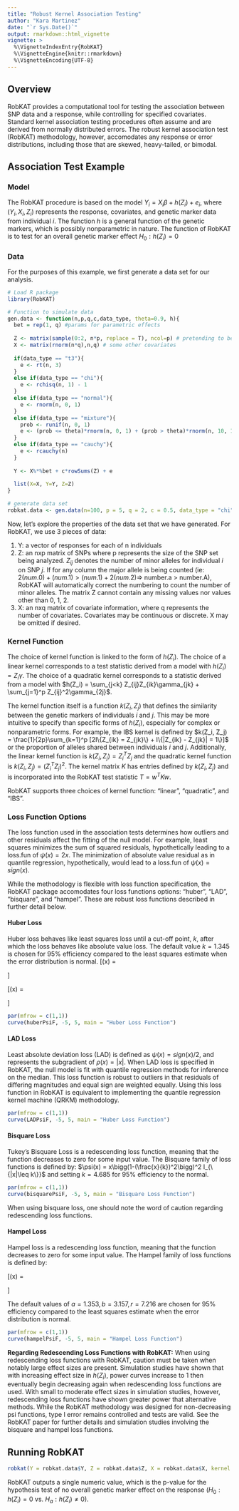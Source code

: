 ```yaml
---
title: "Robust Kernel Association Testing"
author: "Kara Martinez"
date: "`r Sys.Date()`"
output: rmarkdown::html_vignette
vignette: >
  %\VignetteIndexEntry{RobKAT}
  %\VignetteEngine{knitr::rmarkdown}
  %\VignetteEncoding{UTF-8}
---
```


## Overview

RobKAT provides a computational tool for testing the association between SNP data and a response, while controlling for specified covariates. Standard kernel association testing procedures often assume and are derived from normally distributed errors. The robust kernel association test (RobKAT) methodology, however, accomodates any response or error distributions, including those that are skewed, heavy-tailed, or bimodal.


## Association Test Example

### Model
The RobKAT procedure is based on the model $Y_i = X_i \beta + h(Z_i) + e_i$, where $(Y_i, X_i, Z_i)$ represents the response, covariates, and genetic marker data from individual $i$. The function $h$ is a general function of the genetic markers, which is possibly nonparametric in nature. The function of RobKAT is to test for an overall genetic marker effect $H_0: h(Z_i) = 0$


### Data
For the purposes of this example, we first generate a data set for our analysis. 

```r
# Load R package
library(RobKAT)

# Function to simulate data
gen.data <- function(n,p,q,c,data_type, theta=0.9, h){
  bet = rep(1, q) #params for parametric effects
  
  Z <- matrix(sample(0:2, n*p, replace = T), ncol=p) # pretending to be SNP data
  X <- matrix(rnorm(n*q),n,q) # some other covariates
  
  if(data_type == "t3"){
    e <- rt(n, 3)
  }
  else if(data_type == "chi"){
    e <- rchisq(n, 1) - 1 
  }
  else if(data_type == "normal"){
    e <- rnorm(n, 0, 1)
  }
  else if(data_type == "mixture"){
    prob <- runif(n, 0, 1)
    e <- (prob <= theta)*rnorm(n, 0, 1) + (prob > theta)*rnorm(n, 10, 1) - (1-theta)*10
  }
  else if(data_type == "cauchy"){
    e <- rcauchy(n) 
  }
  
  Y <- X%*%bet + c*rowSums(Z) + e 
  
  list(X=X, Y=Y, Z=Z)
}

# generate data set
robkat.data <- gen.data(n=100, p = 5, q = 2, c = 0.5, data_type = "chi", h = h.linear)
```


Now, let's explore the properties of the data set that we have generated. For RobKAT, we use 3 pieces of data:

1. Y: a vector of responses for each of n individuals
1. Z: an nxp matrix of SNPs where p represents the size of the SNP set being analyzed. $Z_{ij}$ denotes the number of minor alleles for individual $i$ on SNP $j$. If for any column the major allele is being counted (ie: ${2(num.0) + (num.1)} > {(num.1) + 2(num.2)} \Rightarrow$ number.a > number.A), RobKAT will automatically correct the numbering to count the number of minor alleles. The matrix Z cannot contain any missing values nor values other than 0, 1, 2.
1. X: an nxq matrix of covariate information, where q represents the number of covariates. Covariates may be continuous or discrete. X may be omitted if desired. 

### Kernel Function
The choice of kernel function is linked to the form of $h(Z_i)$. The choice of a linear kernel corresponds to a test statistic derived from a model with $h(Z_i) = Z_i \gamma$. The choice of a quadratic kernel corresponds to a statistic derived from a model with $h(Z_i) = \sum_{j<k} Z_{ij}Z_{ik}\gamma_{jk} + \sum_{j=1}^p Z_{ij}^2\gamma_{2j}$. 


The kernel function itself is a function $k(Z_i, Z_j)$ that defines the similarity between the genetic markers of individuals $i$ and $j$. This may be more intuitive to specify than specific forms of $h(Z_i)$, especially for complex or nonparametric forms. For example, the IBS kernel is defined by $k(Z_i, Z_j) = \frac{1}{2p}\sum_{k=1}^p [2I\{Z_{ik} = Z_{jk}\} + I\{|Z_{ik} - Z_{jk}| = 1\}]$ or the proportion of alleles shared between individuals $i$ and $j$. Additionally, the linear kernel function is $k(Z_i, Z_j) = Z_i^T Z_j$ and the quadratic kernel function is $k(Z_i, Z_j) = (Z_i^T Z_j)^2$. The kernel matrix $K$ has entries defined by $k(Z_i, Z_j)$ and is incorporated into the RobKAT test statistic $T = w^T K w$. 


RobKAT supports three choices of kernel function: "linear", "quadratic", and "IBS".


### Loss Function Options
The loss function used in the association tests determines how outliers and other residuals affect the fitting of the null model. For example, least squares minimizes the sum of squared residuals, hypothetically leading to a loss.fun of $\psi(x) = 2x$. The minimization of absolute value residual as in quantile regression, hypothetically, would lead to a loss.fun of $\psi(x) = sign(x)$. 

While the methodology is flexible with loss function specification, the RobKAT package accomodates four loss functions options: "huber", "LAD", "bisquare", and "hampel". These are robust loss functions described in further detail below. 

#### Huber Loss
Huber loss behaves like least squares loss until a cut-off point, $k$, after which the loss behaves like absolute value loss. The default value $k = 1.345$ is chosen for 95% efficiency compared to the least squares estimate when the error distribution is normal. \[\rho(x) = \begin{cases} \frac{1}{2}x^2 & |x|\leq k \\ k(|x|-\frac{k}{2}) & |x| > k \end{cases}\]

\[\psi(x) = \begin{cases} x & |x|\leq k \\ k(sign(x)) & |x| > k \end{cases}\]
```r
par(mfrow = c(1,1))
curve(huberPsiF, -5, 5, main = "Huber Loss Function")
```


#### LAD Loss
Least absolute deviation loss (LAD) is defined as $\psi(x) = sign(x)/2$, and represents the subgradient of $\rho(x) = |x|$. When LAD loss is specified in RobKAT, the null model is fit with quantile regression methods for inference on the median. This loss function is robust to outliers in that residuals of differing magnitudes and equal sign are weighted equally. Using this loss function in RobKAT is equivalent to implementing the quantile regression kernel machine (QRKM) methodology. 

```r
par(mfrow = c(1,1))
curve(LADPsiF, -5, 5, main = "Huber Loss Function")
```

#### Bisquare Loss
Tukey's Bisquare Loss is a redescending loss function, meaning that the function decreases to zero for some input value. The Bisquare family of loss functions is defined by: $\psi(x) = x\bigg(1-(\frac{x}{k})^2\bigg)^2 I_{\{|x|\leq k\}}$ and setting $k = 4.685$ for $95\%$ efficiency to the normal. 

```r
par(mfrow = c(1,1))
curve(bisquarePsiF, -5, 5, main = "Bisquare Loss Function")
```

When using bisquare loss, one should note the word of caution regarding redescending loss functions. 

#### Hampel Loss
Hampel loss is a redescending loss function, meaning that the function decreases to zero for some input value. The Hampel family of loss functions is defined by: 

\[\psi(x) = \begin{cases} x &  |x|\leq a \\ a \text{ sign}(x) &  a < |x| \leq b \\ a \text{ sign}(x)\frac{r-|x|}{r-b} & b < |x| \leq r \\ 0 & r < |x| \end{cases}\]

The default values of $a=1.353, b=3.157, r=7.216$ are chosen for $95\%$ efficiency compared to the least squares estimate when the error distribution is normal.

```r
par(mfrow = c(1,1))
curve(hampelPsiF, -5, 5, main = "Hampel Loss Function")
```

__Regarding Redescending Loss Functions with RobKAT:__ When using redescending loss functions with RobKAT, caution must be taken when notably large effect sizes are present. Simulation studies have shown that with increasing effect size in $h(Z_i)$, power curves increase to 1 then eventually begin decreasing again when redescending loss functions are used. With small to moderate effect sizes in simulation studies, however, redescending loss functions have shown greater power that alternative methods. While the RobKAT methodology was designed for non-decreasing psi functions, type I error remains controlled and tests are valid. See the RobKAT paper for further details and simulation studies involving the bisquare and hampel loss functions. 


## Running RobKAT
```r

robkat(Y = robkat.data$Y, Z = robkat.data$Z, X = robkat.data$X, kernel.fun = "linear", loss.fun = "huber", silent = TRUE)
```

RobKAT outputs a single numeric value, which is the p-value for the hypothesis test of no overall genetic marker effect on the response ($H_0: h(Z_i) = 0$ vs. $H_a: h(Z_i) \neq 0$). 

